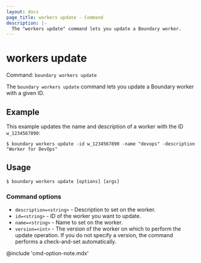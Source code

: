 ```yaml
---
layout: docs
page_title: workers update - Command
description: |-
  The "workers update" command lets you update a Boundary worker.
---
```


# workers update

Command: `boundary workers update`

The `boundary workers update` command lets you update a Boundary worker with a given ID.

## Example

This example updates the name and description of a worker with the ID `w_1234567890`:

```shell-session
$ boundary workers update -id w_1234567890 -name "devops" -description "Worker for DevOps"
```

## Usage

<CodeBlockConfig hideClipboard>

```shell-session
$ boundary workers update [options] [args]
```

</CodeBlockConfig>

### Command options

- `description=<string>` - Description to set on the worker.
- `id=<string>` - ID of the worker you want to update.
- `name=<string>` -  Name to set on the worker.
- `version=<int>` - The version of the worker on which to perform the update operation.
If you do not specify a version, the command performs a check-and-set automatically.

@include 'cmd-option-note.mdx'